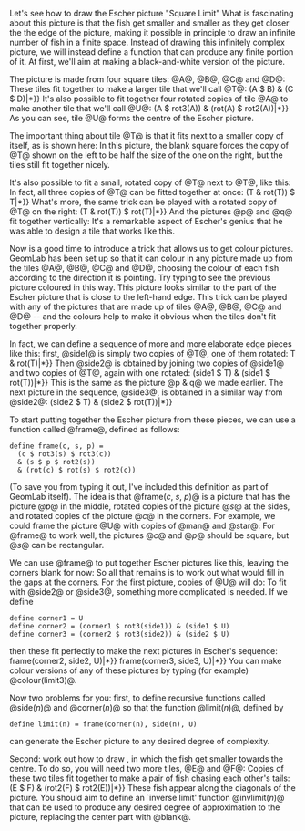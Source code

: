 Let's see how to draw the Escher picture 
"Square Limit"{{IfBook| that is on the front cover of this 
workbook.|: 

[[Image:Limit3-400.png]]
}}
What is fascinating about this picture is that the fish get smaller
and smaller as they get closer the the edge of the picture, making it
possible in principle to draw an infinite number of fish in a finite
space. Instead of drawing this infinitely complex picture, we will
instead define a function that can produce any finite portion of
it. At first, we'll aim at making a black-and-white version of the
picture.

The picture is made from four square tiles: @A@,
@B@, @C@ and @D@:
{{GeomPic|6010|A|*}}
{{GeomPic|6020|B|*}}
{{GeomPic|6030|C|*}}
{{GeomPic|6040|D|*}}
These tiles fit together to make a larger tile that we'll call
@T@:
{{GeomPic|6050|define T {{=}} (A $ B) & (C $ D)|*}}
It's also possible to fit together four rotated copies of tile
@A@ to make another tile that we'll call
@U@:
{{GeomPic|6060|define U {{=}} (A $ rot3(A)) & (rot(A) $ rot2(A))|*}}
As you can see, tile @U@ forms the centre of the Escher
picture.

The important thing about tile @T@ is that it fits next
to a smaller copy of itself, as is shown here:
{{GeomPic|6070|(T & blank) $ T|*}}
In this picture, the blank square forces the copy of
@T@ shown on the left to be half the size of the one on the
right, but the tiles still fit together nicely.

It's also possible to fit a small, rotated copy of @T@
next to @T@, like this:
{{GeomPic|6080|(blank & rot(T)) $ T|*}}
In fact, all three copies of @T@ can be fitted together
at once:
{{GeomPic|6090|define p {{=}} (T & rot(T)) $ T|*}}
What's more, the same trick can be played with a rotated copy of
@T@ on the right:
{{GeomPic|6100|define q {{=}} (T & rot(T)) $ rot(T)|*}}
And the pictures @p@ and @q@ fit together
vertically:
{{GeomPic|6110|p & q|*}}
It's a remarkable aspect of Escher's genius that he was able to
design a tile that works like this.

Now is a good time to introduce a trick that allows us to get
colour pictures. GeomLab has been set up so that it can colour in any
picture made up from the tiles @A@, @B@,
@C@ and @D@, choosing the colour of each fish
according to the direction it is pointing. Try typing
{{GeomPic|6120|colour(p & q)|*}}
to see the previous picture coloured in this way. This picture
looks similar to the part of the Escher picture that is close to the
left-hand edge. This trick can be played with any of the pictures that
are made up of tiles @A@, @B@, @C@
and @D@ -- and the colours help to make it obvious when the
tiles don't fit together properly.

In fact, we can define a sequence of more and more elaborate edge
pieces like this: first, @side1@ is simply
two copies of @T@, one of them rotated:
{{GeomPic|6130|define side1 {{=}} T & rot(T)|*}}
Then @side2@ is obtained by joining two copies of
@side1@ and two copies of @T@, again  
with one rotated:   
{{GeomPic|6140|define side2 {{=}} (side1 $ T) & (side1 $ rot(T))|*}}
This is the same as the picture @p & q@ we made
earlier. The next picture in the sequence, @side3@,
is obtained in a similar way from @side2@:
{{GeomPic|6150|define side3 {{=}} (side2 $ T) & (side2 $ rot(T))|*}}

To start putting together the Escher picture from these pieces, we
can use a function called @frame@, defined as follows:
 define frame(c, s, p) =
   (c $ rot3(s) $ rot3(c))
   & (s $ p $ rot2(s)) 
   & (rot(c) $ rot(s) $ rot2(c))
(To save you from typing it out, I've included this definition as
part of GeomLab itself). The idea is that @frame(<i>c</i>,
<i>s</i>, <i>p</i>)@ is a picture that has the picture
@<i>p</i>@ in the middle, rotated copies of the picture
@<i>s</i>@ at the sides, and rotated copies of the picture
@<i>c</i>@ in the corners.  For example, we could frame the
picture @U@ with copies of @man@ and
@star@:
{{GeomPic|6160|frame(star, man, U)|*}}
For @frame@ to work well, the pictures
@<i>c</i>@ and @<i>p</i>@ should be square, but
@<i>s</i>@ can be rectangular.

We can use @frame@ to put together Escher pictures like
this, leaving the corners blank for now:   
{{GeomPic|6170|frame(blank, side1, U)|*}}
{{GeomPic|6180|frame(blank, side2, U)|*}}
{{GeomPic|6190|frame(blank, side3, U)|*}}
So all that remains is to work out what would fill in the gaps at
the corners. For the first picture, copies of @U@ will  
do:  
{{GeomPic|6200|frame(U, side1, U)|*}}
To fit with @side2@ or @side3@, something
more complicated is needed. If we define 
 define corner1 = U
 define corner2 = (corner1 $ rot3(side1)) & (side1 $ U)
 define corner3 = (corner2 $ rot3(side2)) & (side2 $ U)
then these fit perfectly to make the next pictures in Escher's
sequence:
{{GeomPic|6210|define limit2 {{=}} frame(corner2, side2, U)|*}}
{{GeomPic|6220|define limit3 {{=}} frame(corner3, side3, U)|*}}
You can make colour versions of any of these pictures by typing (for
example) @colour(limit3)@.

Now two problems for you: first, to define recursive functions
called @side(<i>n</i>)@ and @corner(<i>n</i>)@ so that
the function @limit(<i>n</i>)@, defined by
 define limit(n) = frame(corner(n), side(n), U)
can generate the Escher picture to any desired degree of complexity.

Second: work out how to draw
{{IfBook|the picture that is shown on the back cover of this
workbook|this picture}}, in which the fish get smaller
towards the centre.
{{IfWeb|
[[Image:invlimit-400.png]]
}} 
To do so, you will need two more tiles, @E@ and @F@:
{{GeomPic|6230|E|*}}
{{GeomPic|6240|F|*}}
Copies of these two tiles fit together to make a pair of fish
chasing each other's tails:   
{{GeomPic|6250|define V {{=}} (E $ F) & (rot2(F) $ rot2(E))|*}}
These fish appear along the diagonals of the picture. You should
aim to define an `inverse limit' function
@invlimit(<i>n</i>)@ that can be used to produce any
desired degree of approximation to the picture, replacing the center
part with @blank@.
